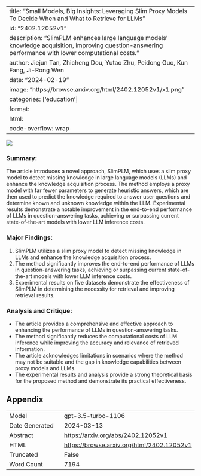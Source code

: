 
---
title: "Small Models, Big Insights: Leveraging Slim Proxy Models To Decide When and What to Retrieve for LLMs"
id: "2402.12052v1"
description: "SlimPLM enhances large language models' knowledge acquisition, improving question-answering performance with lower computational costs."
author: Jiejun Tan, Zhicheng Dou, Yutao Zhu, Peidong Guo, Kun Fang, Ji-Rong Wen
date: "2024-02-19"
image: "https://browse.arxiv.org/html/2402.12052v1/x1.png"
categories: ['education']
format:
  html:
    code-overflow: wrap
---

![](https://browse.arxiv.org/html/2402.12052v1/x1.png)

### Summary:
The article introduces a novel approach, SlimPLM, which uses a slim proxy model to detect missing knowledge in large language models (LLMs) and enhance the knowledge acquisition process. The method employs a proxy model with far fewer parameters to generate heuristic answers, which are then used to predict the knowledge required to answer user questions and determine known and unknown knowledge within the LLM. Experimental results demonstrate a notable improvement in the end-to-end performance of LLMs in question-answering tasks, achieving or surpassing current state-of-the-art models with lower LLM inference costs.

### Major Findings:
1. SlimPLM utilizes a slim proxy model to detect missing knowledge in LLMs and enhance the knowledge acquisition process.
2. The method significantly improves the end-to-end performance of LLMs in question-answering tasks, achieving or surpassing current state-of-the-art models with lower LLM inference costs.
3. Experimental results on five datasets demonstrate the effectiveness of SlimPLM in determining the necessity for retrieval and improving retrieval results.

### Analysis and Critique:
- The article provides a comprehensive and effective approach to enhancing the performance of LLMs in question-answering tasks.
- The method significantly reduces the computational costs of LLM inference while improving the accuracy and relevance of retrieved information.
- The article acknowledges limitations in scenarios where the method may not be suitable and the gap in knowledge capabilities between proxy models and LLMs.
- The experimental results and analysis provide a strong theoretical basis for the proposed method and demonstrate its practical effectiveness.

## Appendix

|          |          |
|----------|----------|
| Model     | gpt-3.5-turbo-1106       |
| Date Generated     | 2024-03-13       |
| Abstract | [https://arxiv.org/abs/2402.12052v1](https://arxiv.org/abs/2402.12052v1)        |
| HTML     | [https://browse.arxiv.org/html/2402.12052v1](https://browse.arxiv.org/html/2402.12052v1)       |
| Truncated       | False       |
| Word Count       | 7194       |